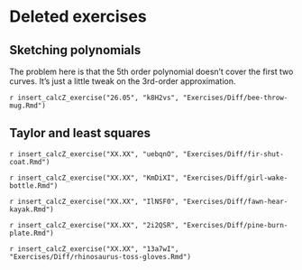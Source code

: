# Deleted exercises


## Sketching polynomials

The problem here is that the 5th order polynomial doesn't cover the first two curves. It's just a little tweak on the 3rd-order approximation. 

`r insert_calcZ_exercise("26.05", "k8H2vs", "Exercises/Diff/bee-throw-mug.Rmd")`




## Taylor and least squares

`r insert_calcZ_exercise("XX.XX", "uebqnO", "Exercises/Diff/fir-shut-coat.Rmd")`

`r insert_calcZ_exercise("XX.XX", "KmDiXI", "Exercises/Diff/girl-wake-bottle.Rmd")`

`r insert_calcZ_exercise("XX.XX", "IlNSF0", "Exercises/Diff/fawn-hear-kayak.Rmd")`

`r insert_calcZ_exercise("XX.XX", "2i2QSR", "Exercises/Diff/pine-burn-plate.Rmd")`

`r insert_calcZ_exercise("XX.XX", "13a7wI", "Exercises/Diff/rhinosaurus-toss-gloves.Rmd")`
